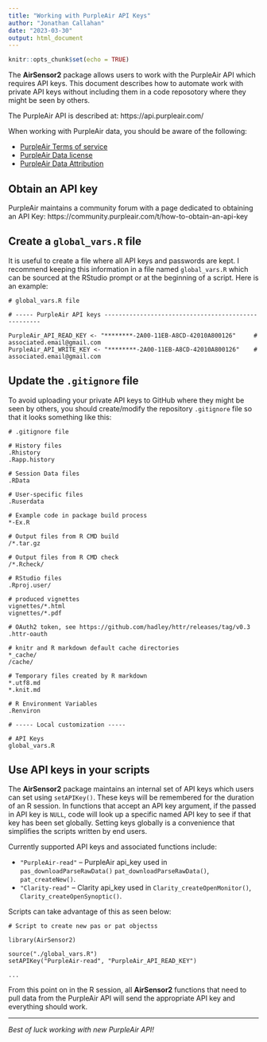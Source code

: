 ```yaml
---
title: "Working with PurpleAir API Keys"
author: "Jonathan Callahan"
date: "2023-03-30"
output: html_document
---
```


```r
knitr::opts_chunk$set(echo = TRUE)
```

The **AirSensor2** package allows users to work with the PurpleAir
API which requires API keys. This document describes how to automate work with
private API keys without including them in a code reposotory where they might
be seen by others.

The PurpleAir API is described at: https://api.purpleair.com/

When working with PurpleAir data, you should be aware of the following:

* [PurpleAir Terms of service](https://www2.purpleair.com/policies/terms-of-service)
* [PurpleAir Data license](https://www2.purpleair.com/pages/license)
* [PurpleAir Data Attribution](https://www2.purpleair.com/pages/attribution)

## Obtain an API key

PurpleAir maintains a community forum with a page dedicated to obtaining an API
Key:  https://community.purpleair.com/t/how-to-obtain-an-api-key

## Create a `global_vars.R` file

It is useful to create a file where all API keys and passwords are kept.
I recommend keeping this information in a file named `global_vars.R` which can
be sourced at the RStudio prompt or at the beginning of a script. Here is an
example:

```
# global_vars.R file

# ----- PurpleAir API keys ----------------------------------------------------

PurpleAir_API_READ_KEY <- "********-2A00-11EB-A8CD-42010A800126"     # associated.email@gmail.com
PurpleAir_API_WRITE_KEY <- "********-2A00-11EB-A8CD-42010A800126"    # associated.email@gmail.com
```

## Update the `.gitignore` file

To avoid uploading your private API keys to GitHub where they might be seen by
others, you should create/modify the repository `.gitignore` file so that it
looks something like this:

```
# .gitignore file

# History files
.Rhistory
.Rapp.history

# Session Data files
.RData

# User-specific files
.Ruserdata

# Example code in package build process
*-Ex.R

# Output files from R CMD build
/*.tar.gz

# Output files from R CMD check
/*.Rcheck/

# RStudio files
.Rproj.user/

# produced vignettes
vignettes/*.html
vignettes/*.pdf

# OAuth2 token, see https://github.com/hadley/httr/releases/tag/v0.3
.httr-oauth

# knitr and R markdown default cache directories
*_cache/
/cache/

# Temporary files created by R markdown
*.utf8.md
*.knit.md

# R Environment Variables
.Renviron

# ----- Local customization -----

# API Keys
global_vars.R
```

## Use API keys in your scripts

The **AirSensor2** package maintains an internal set of API keys which users can 
set using `setAPIKey()`. These keys will be remembered for the duration of an R 
session. In functions that accept an API key argument, if the passed in API key 
is `NULL`, code will look up a specific named API key to see if that key has 
been set globally. Setting keys globally is a convenience that simplifies the 
scripts written by end users.

Currently supported API keys and associated functions include:

* `"PurpleAir-read"` – PurpleAir api_key used in `pas_downloadParseRawData()`
`pat_downloadParseRawData()`, `pat_createNew()`.
* `"Clarity-read"` -- Clarity api_key used in `Clarity_createOpenMonitor()`,
`Clarity_createOpenSynoptic()`.

Scripts can take advantage of this as seen below:

```
# Script to create new pas or pat objectss

library(AirSensor2)

source("./global_vars.R")
setAPIKey("PurpleAir-read", "PurpleAir_API_READ_KEY")

...
```

From this point on in the R session, all **AirSensor2** functions that need to pull data from
the PurpleAir API will send the appropriate API key and everything should work.

----

_Best of luck working with new PurpleAir API!_
